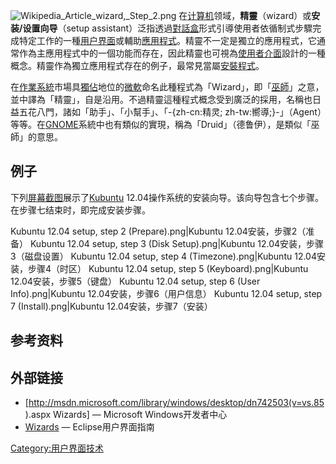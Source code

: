[[File:Wikipedia_Article_wizard,_Step_2.png|thumb]]
{{Unreferenced|time=2016-06-15T20:38:48+00:00}}
{{noteTA
|G1=IT
}}
在[[计算机|计算机]]领域，'''精靈'''（wizard）或'''安装/设置向导'''（setup assistant）泛指透過[[對話盒|對話盒]]形式引導使用者依循制式步驟完成特定工作的一種[[用户界面|用户界面]]或輔助[[應用程式|應用程式]]。精靈不一定是獨立的應用程式，它通常作為主應用程式中的一個功能而存在，因此精靈也可視為[[使用者介面|使用者介面]]設計的一種概念。精靈作為獨立應用程式存在的例子，最常見當屬[[安裝程式|安裝程式]]。

在[[作業系統|作業系統]]市場具[[獨佔|獨佔]]地位的[[微軟|微軟]]命名此種程式為「Wizard」，即「[[巫師|巫師]]」之意，並中譯為「精靈」，自是沿用。不過精靈這種程式概念受到廣泛的採用，名稱也日益五花八門，諸如「助手」、「小幫手」、「-{zh-cn:精灵; zh-tw:嚮導;}-」（Agent）等等。在[[GNOME|GNOME]]系統中也有類似的實現，稱為「Druid」（德鲁伊），是類似「巫師」的意思。

==例子==
下列[[屏幕截图|屏幕截图]]展示了[[Kubuntu|Kubuntu]] 12.04操作系统的安装向导。该向导包含七个步骤。在步骤七结束时，即完成安装步骤。
<gallery style="text-align:center">
Kubuntu 12.04 setup, step 2 (Prepare).png|Kubuntu 12.04安装，步骤2（准备）
Kubuntu 12.04 setup, step 3 (Disk Setup).png|Kubuntu 12.04安装，步骤3（磁盘设置）
Kubuntu 12.04 setup, step 4 (Timezone).png|Kubuntu 12.04安装，步骤4（时区）
Kubuntu 12.04 setup, step 5 (Keyboard).png|Kubuntu 12.04安装，步骤5（键盘）
Kubuntu 12.04 setup, step 6 (User Info).png|Kubuntu 12.04安装，步骤6（用户信息）
Kubuntu 12.04 setup, step 7 (Install).png|Kubuntu 12.04安装，步骤7（安装）
</gallery>

==参考资料==
{{reflist}}

==外部链接==
*[http://msdn.microsoft.com/library/windows/desktop/dn742503(v=vs.85).aspx Wizards] {{Wayback|url=http://msdn.microsoft.com/library/windows/desktop/dn742503(v=vs.85).aspx |date=20170110014945 }} — Microsoft Windows开发者中心{{en}}
*[http://www.eclipse.org/articles/Article-UI-Guidelines/Contents.html#Wizards Wizards] {{Wayback|url=http://www.eclipse.org/articles/Article-UI-Guidelines/Contents.html#Wizards |date=20161229031845 }} — Eclipse用户界面指南{{en}}

{{軟體小作品}}

[[Category:用户界面技术|Category:用户界面技术]]